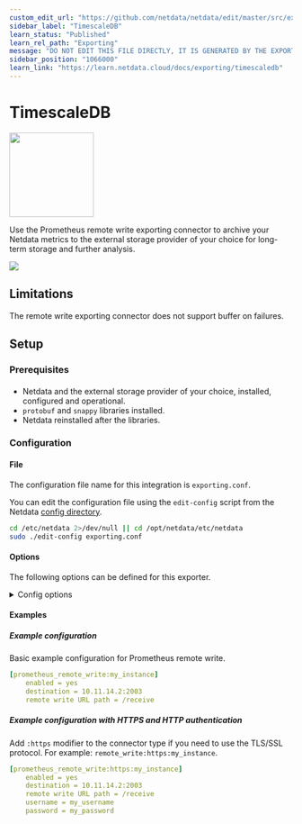 ```yaml
---
custom_edit_url: "https://github.com/netdata/netdata/edit/master/src/exporting/prometheus/metadata.yaml"
sidebar_label: "TimescaleDB"
learn_status: "Published"
learn_rel_path: "Exporting"
message: "DO NOT EDIT THIS FILE DIRECTLY, IT IS GENERATED BY THE EXPORTER'S metadata.yaml FILE"
sidebar_position: "1066000"
learn_link: "https://learn.netdata.cloud/docs/exporting/timescaledb"
---
```



# TimescaleDB


<img src="https://netdata.cloud/img/timescale.png" width="150"/>


Use the Prometheus remote write exporting connector to archive your Netdata metrics to the external storage provider of your choice for long-term storage and further analysis.


<img src="https://img.shields.io/badge/maintained%20by-Netdata-%2300ab44" />

## Limitations

The remote write exporting connector does not support buffer on failures.


## Setup

### Prerequisites

#### 

- Netdata and the external storage provider of your choice, installed, configured and operational.
- `protobuf` and `snappy` libraries installed.
- Netdata reinstalled after the libraries.



### Configuration

#### File

The configuration file name for this integration is `exporting.conf`.


You can edit the configuration file using the `edit-config` script from the
Netdata [config directory](/docs/configuring/configuration#the-netdata-config-directory).

```bash
cd /etc/netdata 2>/dev/null || cd /opt/netdata/etc/netdata
sudo ./edit-config exporting.conf
```
#### Options

The following options can be defined for this exporter.

<details><summary>Config options</summary>

| Name | Description | Default | Required |
|:----|:-----------|:-------|:--------:|
| enabled | Enables or disables an exporting connector instance (yes/no). | no | yes |
| destination | Accepts a space separated list of hostnames, IPs (IPv4 and IPv6) and ports to connect to. Netdata will use the first available to send the metrics. | no | yes |
| username | Username for HTTP authentication | my_username | no |
| password | Password for HTTP authentication | my_password | no |
| data source | Selects the kind of data that will be sent to the external database. (as collected/average/sum) |  | no |
| hostname | The hostname to be used for sending data to the external database server. | [global].hostname | no |
| prefix | The prefix to add to all metrics. | netdata | no |
| update every | Frequency of sending sending data to the external database, in seconds. | 10 | no |
| buffer on failures | The number of iterations (`update every` seconds) to buffer data, when the external database server is not available. | 10 | no |
| timeout ms | The timeout in milliseconds to wait for the external database server to process the data. | 20000 | no |
| send hosts matching | Hosts filter. Determines which hosts will be sent to the external database. The syntax is [simple patterns](https://github.com/netdata/netdata/tree/master/src/libnetdata/simple_pattern#simple-patterns). | localhost * | no |
| send charts matching | One or more space separated patterns (use * as wildcard) checked against both chart id and chart name. | * | no |
| send names instead of ids | Controls the metric names Netdata should send to the external database (yes/no). |  | no |
| send configured labels | Controls if host labels defined in the `[host labels]` section in `netdata.conf` should be sent to the external database (yes/no). |  | no |
| send automatic labels | Controls if automatically created labels, like `_os_name` or `_architecture` should be sent to the external database (yes/no). |  | no |

##### destination

The format of each item in this list, is: [PROTOCOL:]IP[:PORT].
- PROTOCOL can be udp or tcp. tcp is the default and only supported by the current exporting engine.
- IP can be XX.XX.XX.XX (IPv4), or [XX:XX...XX:XX] (IPv6). For IPv6 you can to enclose the IP in [] to separate it from the port.
- PORT can be a number of a service name. If omitted, the default port for the exporting connector will be used.

Example IPv4:
  ```yaml
  destination = 10.11.14.2:2003 10.11.14.3:4242 10.11.14.4:2003
  ```
Example IPv6 and IPv4 together:
```yaml
destination = [ffff:...:0001]:2003 10.11.12.1:2003
```
When multiple servers are defined, Netdata will try the next one when the previous one fails.


##### update every

Netdata will add some randomness to this number, to prevent stressing the external server when many Netdata servers
send data to the same database. This randomness does not affect the quality of the data, only the time they are sent.


##### buffer on failures

If the server fails to receive the data after that many failures, data loss on the connector instance is expected (Netdata will also log it).


##### send hosts matching

Includes one or more space separated patterns, using * as wildcard (any number of times within each pattern).
The patterns are checked against the hostname (the localhost is always checked as localhost), allowing us to
filter which hosts will be sent to the external database when this Netdata is a central Netdata aggregating multiple hosts.

A pattern starting with `!` gives a negative match. So to match all hosts named `*db*` except hosts containing `*child*`,
use `!*child* *db*` (so, the order is important: the first pattern matching the hostname will be used - positive or negative).


##### send charts matching

A pattern starting with ! gives a negative match. So to match all charts named apps.* except charts ending in *reads,
use !*reads apps.* (so, the order is important: the first pattern matching the chart id or the chart name will be used,
positive or negative). There is also a URL parameter filter that can be used while querying allmetrics. The URL parameter
has a higher priority than the configuration option.


##### send names instead of ids

Netdata supports names and IDs for charts and dimensions. Usually IDs are unique identifiers as read by the system and names
are human friendly labels (also unique). Most charts and metrics have the same ID and name, but in several cases they are
different : disks with device-mapper, interrupts, QoS classes, statsd synthetic charts, etc.


</details>

#### Examples

##### Example configuration

Basic example configuration for Prometheus remote write.

```yaml
[prometheus_remote_write:my_instance]
    enabled = yes
    destination = 10.11.14.2:2003
    remote write URL path = /receive

```
##### Example configuration with HTTPS and HTTP authentication

Add `:https` modifier to the connector type if you need to use the TLS/SSL protocol. For example: `remote_write:https:my_instance`.

```yaml
[prometheus_remote_write:https:my_instance]
    enabled = yes
    destination = 10.11.14.2:2003
    remote write URL path = /receive
    username = my_username
    password = my_password

```

